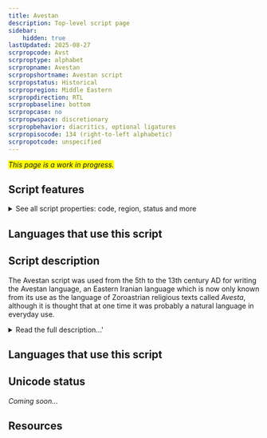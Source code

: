 ```yaml
---
title: Avestan
description: Top-level script page
sidebar:
    hidden: true
lastUpdated: 2025-08-27
scrpropcode: Avst
scrproptype: alphabet
scrpropname: Avestan
scrpropshortname: Avestan script
scrpropstatus: Historical
scrpropregion: Middle Eastern
scrpropdirection: RTL
scrpropbaseline: bottom
scrpropcase: no
scrpropwspace: discretionary
scrpropbehavior: diacritics, optional ligatures
scrpropisocode: 134 (right-to-left alphabetic)
scrpropotcode: unspecified
---
```


<span style='background-color:yellow'>_This page is a work in progress._</span>


## Script features

<details>
<summary> See all script properties: code, region, status and more</summary>
<ScriptInfo />
</details>

## Languages that use this script

<WsList script='Avst' wsMax='5' />

## Script description

The Avestan script was used from the 5th to the 13th century AD for writing the Avestan language, an Eastern Iranian language which is now only known from its use as the language of Zoroastrian religious texts called _Avesta_, although it is thought that at one time it was probably a natural language in everyday use.

<details>
<summary>Read the full description...'</summary>There are no surviving examples of written Avestan prior to its use as a liturgical language, and it is thought that the Avestan script was created particularly for the purpose of writing religious texts. At that time, many of the Iranian languages were written in the Pahlavi script, but this contained a number of ambiguous symbols and did not represent vowels, so was unsuitable for representing a religious language, the pronunciation of which was important. The script was also used to write religious commentaries in the Middle Persian language; these are called _Pazend_.

Avestan is written from right to left using thirty-seven consonant and sixteen vowel letters. Many of the consonant letters were taken from the various forms of the Pahlavi script, and some of the vowels were taken from the Greek. Some new letters were created by the addition of diacritics to existing forms, and some appear to be original creations. One letter is used only in Pazend texts. There are four optional ligatures in use, for representing sk, šc, št, and ša. Aside from these, letters are not normally joined in a cursive way, although they may be written close enough together to touch.

Punctuation was rarely used in Avestan texts, although words were separated by a dot. Scholars of the script in the 19th century created a punctuation system for use in transcribing texts, including symbols functioning as a colon, semicolon and full stop, and abbreviation and repetition marks. These have been encoded in the Avestan block in Unicode; the Unicode proposal document anticipates that modern users of the script will use them in Avestan texts as well as in transcriptions.
</details>

## Languages that use this script

<WsList script='Avst' wsMax='5' />

## Unicode status

_Coming soon..._

## Resources

<ScriptResources detailSummary='seemore' />

